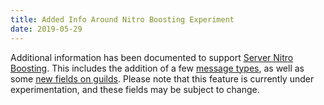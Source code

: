 ```yaml
---
title: Added Info Around Nitro Boosting Experiment
date: 2019-05-29
---
```


Additional information has been documented to support [Server Nitro Boosting](https://support.discord.com/hc/en-us/articles/360028038352-Server-Boosting). This includes the addition of a few [message types](#DOCS_RESOURCES_CHANNEL/message-object-message-types), as well as some [new fields on guilds](#DOCS_RESOURCES_GUILD/guild-object-premium-tier). Please note that this feature is currently under experimentation, and these fields may be subject to change.
